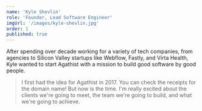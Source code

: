 ```yaml
---
name: 'Kyle Shevlin'
role: 'Founder, Lead Software Engineer'
imgUrl: '/images/kyle-shevlin.jpg'
order: 1
published: true
---
```


After spending over decade working for a variety of tech companies, from agencies to Silicon Valley startups like Webflow, Fastly, and Virta Health, Kyle wanted to start Agathist with a mission to build good software by good people.

> I first had the idea for Agathist in 2017. You can check the receipts for the domain name! But now is the time. I'm really excited about the clients we're going to meet, the team we're going to build, and what we're going to achieve.
